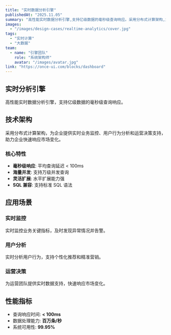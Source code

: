 ```yaml
---
title: "实时数据分析引擎"
publishedAt: "2025.11.05"
summary: "高性能实时数据分析引擎,支持亿级数据的毫秒级查询响应。采用分布式计算架构,为企业提供实时业务监控、用户行为分析和运营决策支持,助力企业快速响应市场变化。"
images:
  - "/images/design-cases/realtime-analytics/cover.jpg"
tags:
  - "实时计算"
  - "大数据"
team:
  - name: "引擎团队"
    role: "系统架构师"
    avatar: "/images/avatar.jpg"
link: "https://once-ui.com/blocks/dashboard"
---
```


## 实时分析引擎

高性能实时数据分析引擎，支持亿级数据的毫秒级查询响应。

## 技术架构

采用分布式计算架构，为企业提供实时业务监控、用户行为分析和运营决策支持，助力企业快速响应市场变化。

### 核心特性

- **毫秒级响应**: 平均查询延迟 < 100ms
- **海量并发**: 支持万级并发查询
- **灵活扩展**: 水平扩展能力强
- **SQL 兼容**: 支持标准 SQL 语法

## 应用场景

### 实时监控

实时监控业务关键指标，及时发现异常情况并告警。

### 用户分析

实时分析用户行为，支持个性化推荐和精准营销。

### 运营决策

为运营团队提供实时数据支持，快速响应市场变化。

## 性能指标

- 查询响应时间: **< 100ms**
- 数据处理能力: **百万条/秒**
- 系统可用性: **99.95%**

